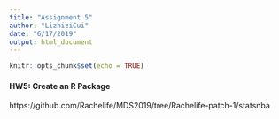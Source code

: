 ```yaml
---
title: "Assignment 5"
author: "LizhiziCui"
date: "6/17/2019"
output: html_document
---
```


```r
knitr::opts_chunk$set(echo = TRUE)
```
#### HW5: Create an R Package

https://github.com/Rachelife/MDS2019/tree/Rachelife-patch-1/statsnba

